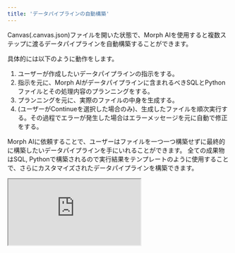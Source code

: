 ```yaml
---
title: 'データパイプラインの自動構築'
---
```

Canvas(.canvas.json)ファイルを開いた状態で、Morph AIを使用すると複数ステップに渡るデータパイプラインを自動構築することができます。

具体的には以下のように動作をします。

1. ユーザーが作成したいデータパイプラインの指示をする。
2. 指示を元に、Morph AIがデータパイプラインに含まれるべきSQLとPythonファイルとその処理内容のプランニングをする。
3. プランニングを元に、実際のファイルの中身を生成する。
4. (ユーザーがContinueを選択した場合のみ)、生成したファイルを順次実行する。その過程でエラーが発生した場合はエラーメッセージを元に自動で修正をする。

Morph AIに依頼することで、ユーザーはファイルを一つ一つ構築せずに最終的に構築したいデータパイプラインを手にいれることができます。
全ての成果物はSQL, Pythonで構築されるので実行結果をテンプレートのように使用することで、さらにカスタマイズされたデータパイプラインを構築できます。

<iframe
    src="https://www.loom.com/embed/6460e39061be4df78ecffb5a56225951?sid=74b921ff-bb21-4d2e-8dd6-50cb872f2606"
    controls
    className="w-full aspect-video"
></iframe>
